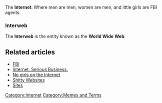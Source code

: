 The '''Internet''': Where men are men, women are men, and little girls are FBI agents.

=== Interweb ===
The '''Interweb''' is the entity known as the '''World Wide Web'''.

== Related articles ==
* [[FBI]]
* [[Internet. Serious Business.]]
* [[No girls on the Internet]]
* [[Shitty Websites]]
* [[Sites]]

[[Category:Internet]][[Category:Memes and Terms]]